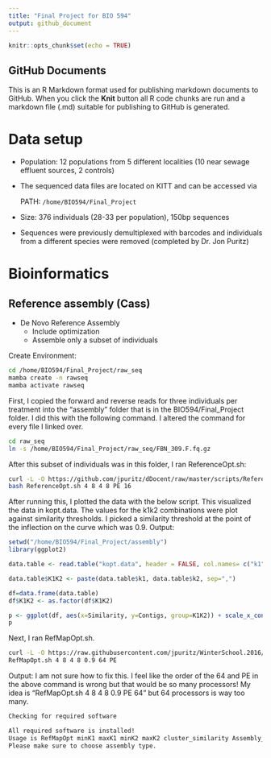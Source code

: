 ```yaml
---
title: "Final Project for BIO 594"
output: github_document
---
```


```r
knitr::opts_chunk$set(echo = TRUE)
```

## GitHub Documents

This is an R Markdown format used for publishing markdown documents to GitHub. When you click the **Knit** button all R code chunks are run and a markdown file (.md) suitable for publishing to GitHub is generated.

# Data setup
* Population: 12 populations from 5 different localities (10 near sewage effluent sources, 2 controls)
* The sequenced data files are located on KITT and can be accessed via

  PATH:  `/home/BIO594/Final_Project`
* Size: 376 individuals (28-33 per population), 150bp sequences
* Sequences were previously demultiplexed with barcodes and individuals from a different species were removed (completed by Dr. Jon Puritz)

# Bioinformatics

## Reference assembly (Cass)
   * De Novo Reference Assembly 
      * Include optimization
      * Assemble only a subset of individuals
      
Create Environment:
```bash
cd /home/BIO594/Final_Project/raw_seq
mamba create -n rawseq
mamba activate rawseq
```
First, I copied the forward and reverse reads for three individuals per treatment into the "assembly" folder that is in the BIO594/Final_Project folder. I did this with the following command. I altered the command for every file I linked over.

```bash
cd raw_seq
ln -s /home/BIO594/Final_Project/raw_seq/FBN_309.F.fq.gz
```

After this subset of individuals was in this folder, I ran ReferenceOpt.sh:
```bash
curl -L -O https://github.com/jpuritz/dDocent/raw/master/scripts/ReferenceOpt.sh
bash ReferenceOpt.sh 4 8 4 8 PE 16
```
After running this, I plotted the data with the below script. This visualized the data in kopt.data. The values for the k1k2 combinations were plot against similarity thresholds. I picked a similarity threshold at the point of the inflection on the curve which was 0.9.
Output:
```r
setwd("/home/BIO594/Final_Project/assembly")
library(ggplot2)

data.table <- read.table("kopt.data", header = FALSE, col.names= c("k1","k2","Similarity", "Contigs"))

data.table$K1K2 <- paste(data.table$k1, data.table$k2, sep=",")

df=data.frame(data.table)
df$K1K2 <- as.factor(df$K1K2)

p <- ggplot(df, aes(x=Similarity, y=Contigs, group=K1K2)) + scale_x_continuous(breaks=seq(0.8,0.98,0.01)) + geom_line(aes(colour = K1K2))
p
```
Next, I ran RefMapOpt.sh. 
```bash
curl -L -O https://raw.githubusercontent.com/jpuritz/WinterSchool.2016/master/RefMapOpt.sh
RefMapOpt.sh 4 8 4 8 0.9 64 PE
```
Output: I am not sure how to fix this. I feel like the order of the 64 and PE in the above command is wrong but that would be so many processors! My idea is "RefMapOpt.sh 4 8 4 8 0.9 PE 64" but 64 processors is way too many.
```bash
Checking for required software

All required software is installed!
Usage is RefMapOpt minK1 maxK1 minK2 maxK2 cluster_similarity Assembly_Type Num_of_Processors optional_list_of_individuals
Please make sure to choose assembly type.
```
